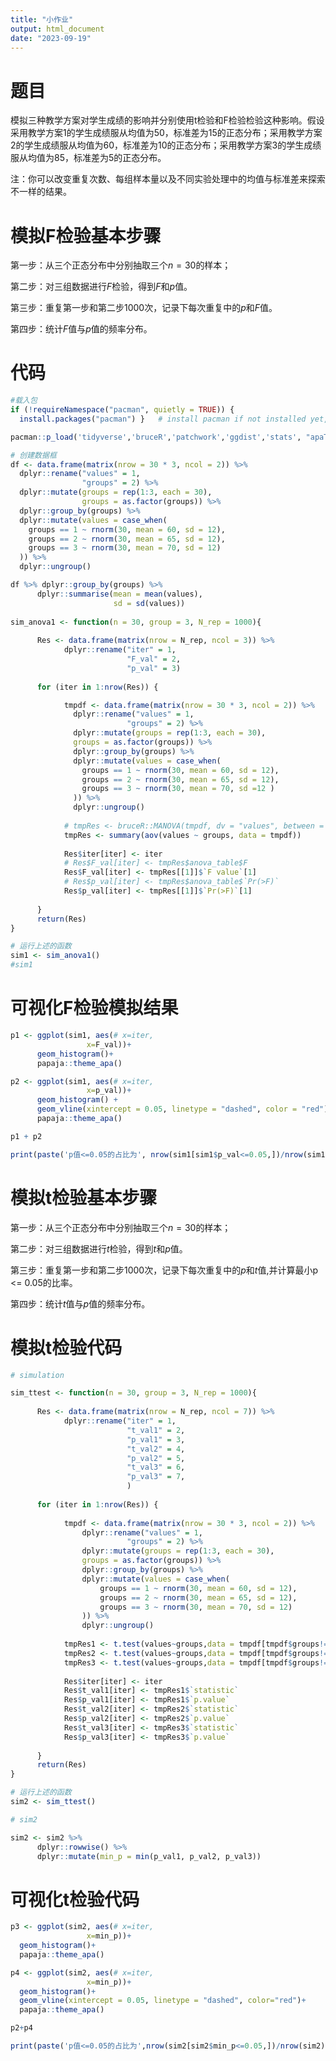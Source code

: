 ```yaml
---
title: "小作业"
output: html_document
date: "2023-09-19"
---
```


# 题目

模拟三种教学方案对学生成绩的影响并分别使用t检验和F检验检验这种影响。假设采用教学方案1的学生成绩服从均值为50，标准差为15的正态分布；采用教学方案2的学生成绩服从均值为60，标准差为10的正态分布；采用教学方案3的学生成绩服从均值为85，标准差为5的正态分布。

注：你可以改变重复次数、每组样本量以及不同实验处理中的均值与标准差来探索不一样的结果。

# 模拟F检验基本步骤

第一步：从三个正态分布中分别抽取三个$n = 30$的样本；

第二步：对三组数据进行*F*检验，得到$F$和$p$值。

第三步：重复第一步和第二步1000次，记录下每次重复中的*p*和*F*值。

第四步：统计*F*值与*p*值的频率分布。

# 代码

```r
#载入包
if (!requireNamespace("pacman", quietly = TRUE)) {
  install.packages("pacman") }   # install pacman if not installed yet, it will be used for loading packages

pacman::p_load('tidyverse','bruceR','patchwork','ggdist','stats', "apaTables")
```

```r
# 创建数据框
df <- data.frame(matrix(nrow = 30 * 3, ncol = 2)) %>%
  dplyr::rename("values" = 1,
                "groups" = 2) %>%
  dplyr::mutate(groups = rep(1:3, each = 30),
                groups = as.factor(groups)) %>%
  dplyr::group_by(groups) %>%
  dplyr::mutate(values = case_when(
    groups == 1 ~ rnorm(30, mean = 60, sd = 12),
    groups == 2 ~ rnorm(30, mean = 65, sd = 12),
    groups == 3 ~ rnorm(30, mean = 70, sd = 12)
  )) %>%
  dplyr::ungroup()

df %>% dplyr::group_by(groups) %>%
      dplyr::summarise(mean = mean(values),
                       sd = sd(values))
   
sim_anova1 <- function(n = 30, group = 3, N_rep = 1000){
      
      Res <- data.frame(matrix(nrow = N_rep, ncol = 3)) %>%
            dplyr::rename("iter" = 1,
                          "F_val" = 2,
                          "p_val" = 3) 
      
      for (iter in 1:nrow(Res)) {

            tmpdf <- data.frame(matrix(nrow = 30 * 3, ncol = 2)) %>%
              dplyr::rename("values" = 1,
                          "groups" = 2) %>%
              dplyr::mutate(groups = rep(1:3, each = 30),
              groups = as.factor(groups)) %>%
              dplyr::group_by(groups) %>%
              dplyr::mutate(values = case_when(
                groups == 1 ~ rnorm(30, mean = 60, sd = 12),
                groups == 2 ~ rnorm(30, mean = 65, sd = 12),
                groups == 3 ~ rnorm(30, mean = 70, sd =12 )
              )) %>%
              dplyr::ungroup()
            
            # tmpRes <- bruceR::MANOVA(tmpdf, dv = "values", between = "groups")  
            tmpRes <- summary(aov(values ~ groups, data = tmpdf))
                  
            Res$iter[iter] <- iter
            # Res$F_val[iter] <- tmpRes$anova_table$F
            Res$F_val[iter] <- tmpRes[[1]]$`F value`[1]
            # Res$p_val[iter] <- tmpRes$anova_table$`Pr(>F)`
            Res$p_val[iter] <- tmpRes[[1]]$`Pr(>F)`[1]
            
      }
      return(Res)
}

# 运行上述的函数
sim1 <- sim_anova1()
#sim1
```

# 可视化F检验模拟结果
```r
p1 <- ggplot(sim1, aes(# x=iter,
                 x=F_val))+
      geom_histogram()+
      papaja::theme_apa()

p2 <- ggplot(sim1, aes(# x=iter,
                 x=p_val))+
      geom_histogram() +
      geom_vline(xintercept = 0.05, linetype = "dashed", color = "red") +
      papaja::theme_apa()

p1 + p2

print(paste('p值<=0.05的占比为', nrow(sim1[sim1$p_val<=0.05,])/nrow(sim1)))
```
# 模拟t检验基本步骤

第一步：从三个正态分布中分别抽取三个$n = 30$的样本；

第二步：对三组数据进行*t*检验，得到$t$和$p$值。

第三步：重复第一步和第二步1000次，记录下每次重复中的*p*和*t*值,并计算最小p <= 0.05的比率。

第四步：统计*t*值与*p*值的频率分布。

# 模拟t检验代码
```r
# simulation

sim_ttest <- function(n = 30, group = 3, N_rep = 1000){
      
      Res <- data.frame(matrix(nrow = N_rep, ncol = 7)) %>%
            dplyr::rename("iter" = 1,
                          "t_val1" = 2,
                          "p_val1" = 3,
                          "t_val2" = 4,
                          "p_val2" = 5,
                          "t_val3" = 6,
                          "p_val3" = 7,
                          ) 
      
      for (iter in 1:nrow(Res)) {
            
            tmpdf <- data.frame(matrix(nrow = 30 * 3, ncol = 2)) %>%
                dplyr::rename("values" = 1,
                          "groups" = 2) %>%
                dplyr::mutate(groups = rep(1:3, each = 30),
                groups = as.factor(groups)) %>%
                dplyr::group_by(groups) %>%
                dplyr::mutate(values = case_when(
                    groups == 1 ~ rnorm(30, mean = 60, sd = 12),
                    groups == 2 ~ rnorm(30, mean = 65, sd = 12),
                    groups == 3 ~ rnorm(30, mean = 70, sd = 12)
                )) %>%
                dplyr::ungroup()
            
            tmpRes1 <- t.test(values~groups,data = tmpdf[tmpdf$groups!=1,])
            tmpRes2 <- t.test(values~groups,data = tmpdf[tmpdf$groups!=2,])
            tmpRes3 <- t.test(values~groups,data = tmpdf[tmpdf$groups!=3,])
      
            Res$iter[iter] <- iter
            Res$t_val1[iter] <- tmpRes1$`statistic`
            Res$p_val1[iter] <- tmpRes1$`p.value`
            Res$t_val2[iter] <- tmpRes2$`statistic`
            Res$p_val2[iter] <- tmpRes2$`p.value`
            Res$t_val3[iter] <- tmpRes3$`statistic`
            Res$p_val3[iter] <- tmpRes3$`p.value`
            
      }
      return(Res)
}

# 运行上述的函数
sim2 <- sim_ttest()

# sim2

sim2 <- sim2 %>%
      dplyr::rowwise() %>%
      dplyr::mutate(min_p = min(p_val1, p_val2, p_val3))

```

# 可视化t检验代码
```r
p3 <- ggplot(sim2, aes(# x=iter,
                 x=min_p))+
  geom_histogram()+
  papaja::theme_apa()

p4 <- ggplot(sim2, aes(# x=iter,
                 x=min_p))+
  geom_histogram()+
  geom_vline(xintercept = 0.05, linetype = "dashed", color="red")+
  papaja::theme_apa()

p2+p4

print(paste('p值<=0.05的占比为',nrow(sim2[sim2$min_p<=0.05,])/nrow(sim2)))
```

